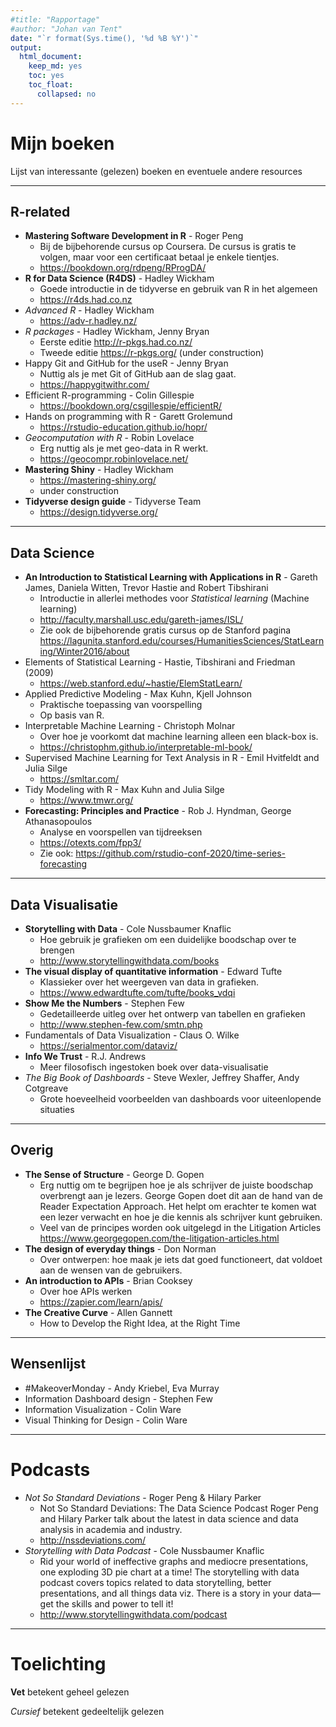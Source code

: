 ```yaml
---
#title: "Rapportage"
#author: "Johan van Tent"
date: "`r format(Sys.time(), '%d %B %Y')`"
output:
  html_document: 
    keep_md: yes
    toc: yes
    toc_float:
      collapsed: no
---
```


# Mijn boeken

Lijst van interessante (gelezen) boeken en eventuele andere resources

---

## R-related

- **Mastering Software Development in R** - Roger Peng
    - Bij de bijbehorende cursus op Coursera. De cursus is gratis te volgen, maar voor een certificaat betaal je enkele tientjes.
    - <https://bookdown.org/rdpeng/RProgDA/>
- **R for Data Science (R4DS)** - Hadley Wickham
    - Goede introductie in de tidyverse en gebruik van R in het algemeen
    - <https://r4ds.had.co.nz>
- *Advanced R* - Hadley Wickham
    - <https://adv-r.hadley.nz/>
- *R packages* - Hadley Wickham, Jenny Bryan
    - Eerste editie <http://r-pkgs.had.co.nz/> 
    - Tweede editie <https://r-pkgs.org/> (under construction)
- Happy Git and GitHub for the useR - Jenny Bryan
    - Nuttig als je met Git of GitHub aan de slag gaat.
    - <https://happygitwithr.com/>
- Efficient R-programming - Colin Gillespie
    - <https://bookdown.org/csgillespie/efficientR/>
- Hands on programming with R - Garett Grolemund
    - <https://rstudio-education.github.io/hopr/>
- *Geocomputation with R* - Robin Lovelace
    - Erg nuttig als je met geo-data in R werkt.
    - <https://geocompr.robinlovelace.net/>
- **Mastering Shiny** - Hadley Wickham
    - <https://mastering-shiny.org/>
    - under construction
- **Tidyverse design guide** - Tidyverse Team
    - <https://design.tidyverse.org/>

---

## Data Science

-  **An Introduction to Statistical Learning with Applications in R** -  Gareth James, Daniela Witten, Trevor Hastie and Robert Tibshirani
    - Introductie in allerlei methodes voor *Statistical learning* (Machine learning)
    - <http://faculty.marshall.usc.edu/gareth-james/ISL/>
    - Zie ook de bijbehorende gratis cursus op de Stanford pagina
    <https://lagunita.stanford.edu/courses/HumanitiesSciences/StatLearning/Winter2016/about>
- Elements of Statistical Learning - Hastie, Tibshirani and Friedman (2009)
    - <https://web.stanford.edu/~hastie/ElemStatLearn/>
- Applied Predictive Modeling - Max Kuhn, Kjell Johnson
    - Praktische toepassing van voorspelling
    - Op basis van R.
- Interpretable Machine Learning - Christoph Molnar
    - Over hoe je voorkomt dat machine learning alleen een black-box is.
    - <https://christophm.github.io/interpretable-ml-book/>
- Supervised Machine Learning for Text Analysis in R - Emil Hvitfeldt and Julia Silge
    - <https://smltar.com/>
- Tidy Modeling with R - Max Kuhn and Julia Silge
    - <https://www.tmwr.org/>
    
- **Forecasting: Principles and Practice** - Rob J. Hyndman, George Athanasopoulos
    - Analyse en voorspellen van tijdreeksen
    - <https://otexts.com/fpp3/>
    - Zie ook: <https://github.com/rstudio-conf-2020/time-series-forecasting>

---

## Data Visualisatie

- **Storytelling with Data** - Cole Nussbaumer Knaflic
    - Hoe gebruik je grafieken om een duidelijke boodschap over te brengen
    - <http://www.storytellingwithdata.com/books>
- **The visual display of quantitative information** - Edward Tufte
    - Klassieker over het weergeven van data in grafieken.
    - <https://www.edwardtufte.com/tufte/books_vdqi>
- **Show Me the Numbers** - Stephen Few
    - Gedetailleerde uitleg over het ontwerp van tabellen en grafieken
    - <http://www.stephen-few.com/smtn.php>
- Fundamentals of Data Visualization - Claus O. Wilke
    - <https://serialmentor.com/dataviz/>
- **Info We Trust** - R.J. Andrews
    - Meer filosofisch ingestoken boek over data-visualisatie
- *The Big Book of Dashboards* - Steve Wexler, Jeffrey Shaffer, Andy Cotgreave
    - Grote hoeveelheid voorbeelden van dashboards voor uiteenlopende situaties



---

## Overig

- **The Sense of Structure** - George D. Gopen
    - Erg nuttig om te begrijpen hoe je als schrijver de juiste boodschap overbrengt aan je lezers. George Gopen doet dit aan de hand van de Reader Expectation Approach. Het helpt om erachter te komen wat een lezer verwacht en hoe je die kennis als schrijver kunt gebruiken.
    - Veel van de principes worden ook uitgelegd in the Litigation Articles <https://www.georgegopen.com/the-litigation-articles.html>
- **The design of everyday things** - Don Norman
    - Over ontwerpen: hoe maak je iets dat goed functioneert, dat voldoet aan de wensen van de gebruikers.
- **An introduction to APIs** - Brian Cooksey
    - Over hoe APIs werken
    - <https://zapier.com/learn/apis/>
- **The Creative Curve** - Allen Gannett
    - How to Develop the Right Idea, at the Right Time


---

## Wensenlijst

- #MakeoverMonday - Andy Kriebel, Eva Murray
- Information Dashboard design - Stephen Few
- Information Visualization - Colin Ware
- Visual Thinking for Design - Colin Ware

---

# Podcasts

- *Not So Standard Deviations* - Roger Peng & Hilary Parker
    - Not So Standard Deviations: The Data Science Podcast Roger Peng and Hilary Parker talk about the latest in data science and data analysis in academia and industry.
    - <http://nssdeviations.com/>
- *Storytelling with Data Podcast* - Cole Nussbaumer Knaflic
    - Rid your world of ineffective graphs and mediocre presentations, one exploding 3D pie chart at a time! The storytelling with data podcast covers topics related to data storytelling, better presentations, and all things data viz. There is a story in your data—get the skills and power to tell it!
    - <http://www.storytellingwithdata.com/podcast>
    
---

# Toelichting
    
**Vet** betekent geheel gelezen

*Cursief* betekent gedeeltelijk gelezen